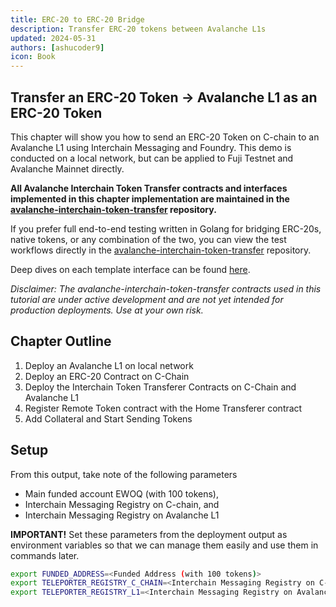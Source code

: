 ```yaml
---
title: ERC-20 to ERC-20 Bridge
description: Transfer ERC-20 tokens between Avalanche L1s
updated: 2024-05-31
authors: [ashucoder9]
icon: Book
---
```



## Transfer an ERC-20 Token &rarr; Avalanche L1 as an ERC-20 Token

This chapter will show you how to send an ERC-20 Token on C-chain to an Avalanche L1 using Interchain Messaging and Foundry. This demo is conducted on a local network, but can be applied to Fuji Testnet and Avalanche Mainnet directly.

**All Avalanche Interchain Token Transfer contracts and interfaces implemented in this chapter implementation are maintained in the [avalanche-interchain-token-transfer](https://github.com/ava-labs/avalanche-interchain-token-transfer/tree/main/contracts/src) repository.**

If you prefer full end-to-end testing written in Golang for bridging ERC-20s, native tokens, or any combination of the two, you can view the test workflows directly in the [avalanche-interchain-token-transfer](https://github.com/ava-labs/avalanche-interchain-token-transfer/tree/main/tests/flows) repository.

Deep dives on each template interface can be found [here](https://github.com/ava-labs/avalanche-interchain-token-transfer/blob/main/contracts/README.md).

_Disclaimer: The avalanche-interchain-token-transfer contracts used in this tutorial are under active development and are not yet intended for production deployments. Use at your own risk._

## Chapter Outline

1. Deploy an Avalanche L1 on local network
2. Deploy an ERC-20 Contract on C-Chain
3. Deploy the Interchain Token Transferer Contracts on C-Chain and Avalanche L1
4. Register Remote Token contract with the Home Transferer contract
5. Add Collateral and Start Sending Tokens

## Setup

<ICTTsetup />
From this output, take note of the following parameters

- Main funded account EWOQ (with 100 tokens),
- Interchain Messaging Registry on C-chain, and
- Interchain Messaging Registry on Avalanche L1

**IMPORTANT!** Set these parameters from the deployment output as environment variables so that we can manage them easily and use them in commands later.

```bash
export FUNDED_ADDRESS=<Funded Address (with 100 tokens)>
export TELEPORTER_REGISTRY_C_CHAIN=<Interchain Messaging Registry on C-chain>
export TELEPORTER_REGISTRY_L1=<Interchain Messaging Registry on Avalanche L1>
```


